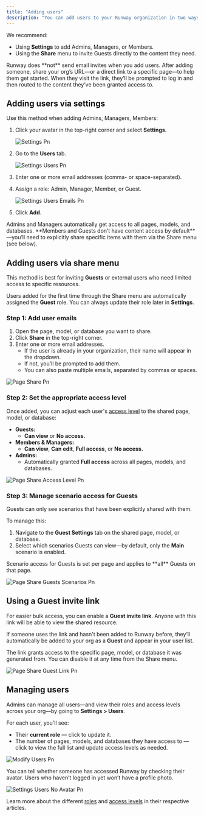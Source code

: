 ```yaml
---
title: "Adding users"
description: "You can add users to your Runway organization in two ways: via the Settings menu or from the Share menu on a specific page, model, or database.Description of your new file."
---
```


We recommend:

- Using **Settings** to add Admins, Managers, or Members.
- Using the **Share** menu to invite Guests directly to the content they need.

<Warning>
  Runway does **not** send email invites when you add users. After adding someone, share your org’s URL—or a direct link to a specific page—to help them get started. When they visit the link, they’ll be prompted to log in and then routed to the content they’ve been granted access to.
</Warning>

## Adding users via settings

Use this method when adding Admins, Managers, Members:

1. Click your avatar in the top-right corner and select **Settings.**

   ![Settings Pn](/images/adding-users/settings.png)
2. Go to the **Users** tab.

   ![Settings Users Pn](/images/adding-users/settings-users.png)
3. Enter one or more email addresses (comma- or space-separated).
4. Assign a role: Admin, Manager, Member, or Guest.

   ![Settings Users Emails Pn](/images/adding-users/settings-users-emails.png)
5. Click **Add.**

<Warning>
  Admins and Managers automatically get access to all pages, models, and databases. **Members and Guests don’t have content access by default**—you’ll need to explicitly share specific items with them via the Share menu (see below).
</Warning>

## Adding users via share menu

This method is best for inviting **Guests** or external users who need limited access to specific resources.

Users added for the first time through the Share menu are automatically assigned the **Guest** role. You can always update their role later in **Settings**.

### Step 1: Add user emails

1. Open the page, model, or database you want to share.
2. Click **Share** in the top-right corner.
3. Enter one or more email addresses.
   - If the user is already in your organization, their name will appear in the dropdown.
   - If not, you’ll be prompted to add them.
   - You can also paste multiple emails, separated by commas or spaces.

![Page Share Pn](/images/adding-users/page-share.png)

### Step 2: Set the appropriate access level

Once added, you can adjust each user's [access level](https://docs.runway.com/guides/sharing/access-levels) to the shared page, model, or database:

- **Guests:**
  - **Can view** or **No access.**
- **Members & Managers:**
  - **Can view**, **Can edit**, **Full access**, or **No access.**
- **Admins:**
  - Automatically granted **Full access** across all pages, models, and databases.

![Page Share Access Level Pn](/images/adding-users/page-share-access-level.png)

### Step 3: Manage scenario access for Guests

Guests can only see scenarios that have been explicitly shared with them.

To manage this:

1. Navigate to the **Guest Settings** tab on the shared page, model, or database.
2. Select which scenarios Guests can view—by default, only the **Main** scenario is enabled.

<Info>
  Scenario access for Guests is set per page and applies to **all** Guests on that page.
</Info>

![Page Share Guests Scenarios Pn](/images/adding-users/page-share-guests-scenarios.png)

## Using a Guest invite link

For easier bulk access, you can enable a **Guest invite link**. Anyone with this link will be able to view the shared resource.

If someone uses the link and hasn't been added to Runway before, they’ll automatically be added to your org as a **Guest** and appear in your user list.

The link grants access to the specific page, model, or database it was generated from. You can disable it at any time from the Share menu.

![Page Share Guest Link Pn](/images/adding-users/page-share-guest-link.png)

## Managing users

Admins can manage all users—and view their roles and access levels across your org—by going to **Settings \> Users**.

For each user, you’ll see:

- Their **current role** — click to update it.
- The number of pages, models, and databases they have access to — click to view the full list and update access levels as needed.

![Modify Users Pn](/images/adding-users/modify-users.png)

You can tell whether someone has accessed Runway by checking their avatar. Users who haven’t logged in yet won’t have a profile photo.

![Settings Users No Avatar Pn](/images/adding-users/settings-users-no-avatar.png)

Learn more about the different [roles](https://docs.runway.com/guides/sharing/permissions#user-roles) and [access levels](https://docs.runway.com/guides/sharing/permissions#access-levels) in their respective articles.